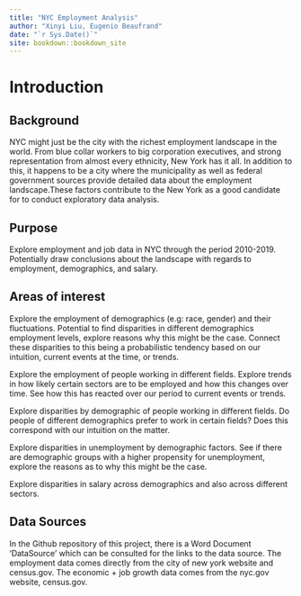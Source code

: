 ```yaml
--- 
title: "NYC Employment Analysis"
author: "Xinyi Liu, Eugenio Beaufrand"
date: "`r Sys.Date()`"
site: bookdown::bookdown_site
---
```


# Introduction

## Background
NYC might just be the city with the richest employment landscape in the world. From blue collar workers to big corporation executives, and strong representation from almost every ethnicity, New York has it all. In addition to this, it happens to be a city where the municipality as well as federal government sources provide detailed data about the employment landscape.These factors contribute to the New York as a good candidate for to conduct exploratory data analysis.

## Purpose
Explore employment and job data in NYC through the period 2010-2019. Potentially draw conclusions about the landscape with regards to employment, demographics, and salary.

## Areas of interest
Explore the employment of demographics (e.g: race, gender) and their fluctuations. Potential to find disparities in different demographics employment levels, explore reasons why this might be the case. Connect these disparities to this being a probabilistic tendency based on our intuition, current events at the time, or trends.

Explore the employment of people working in different fields. Explore trends in how likely certain sectors are to be employed and how this changes over time. See how this has reacted over our period to current events or trends.

Explore disparities by demographic of people working in different fields. Do people of different demographics prefer to work in certain fields? Does this correspond with our intuition on the matter.

Explore disparities in unemployment by demographic factors. See if there are demographic groups with a higher propensity for unemployment, explore the reasons as to why this might be the case.

Explore disparities in salary across demographics and also across different sectors.

## Data Sources
In the Github repository of this project, there is a Word Document 'DataSource' which can be consulted for the links to the data source. The employment data comes directly from the city of new york website and census.gov. The economic + job growth data comes from the nyc.gov website, census.gov.
